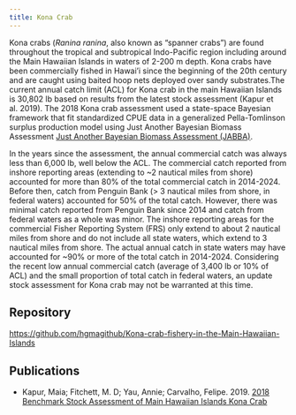 ```yaml
---
title: Kona Crab
---
```


Kona crabs (*Ranina ranina*, also known as "spanner crabs") are found throughout the tropical and subtropical Indo-Pacific region including around the Main Hawaiian Islands in waters of 2-200 m depth. Kona crabs have been commercially fished in Hawai'i since the beginning of the 20th century and are caught using baited hoop nets deployed over sandy substrates.The current annual catch limit (ACL) for Kona crab in the main Hawaiian Islands is 30,802 lb based on results from the latest stock assessment (Kapur et al. 2019). The 2018 Kona crab assessment used a state-space Bayesian framework that fit standardized CPUE data in a generalized Pella-Tomlinson surplus production model using Just Another Bayesian Biomass Assessment [Just Another Bayesian Biomass Assessment (JABBA)](/packages/JABBA/).

In the years since the assessment, the annual commercial catch was always less than 6,000 lb, well below the ACL. The commercial catch reported from inshore reporting areas (extending to \~2 nautical miles from shore) accounted for more than 80% of the total commercial catch in 2014-2024. Before then, catch from Penguin Bank (\> 3 nautical miles from shore, in federal waters) accounted for 50% of the total catch. However, there was minimal catch reported from Penguin Bank since 2014 and catch from federal waters as a whole was minor. The inshore reporting areas for the commercial Fisher Reporting System (FRS) only extend to about 2 nautical miles from shore and do not include all state waters, which extend to 3 nautical miles from shore. The actual annual catch in state waters may have accounted for \~90% or more of the total catch in 2014-2024. Considering the recent low annual commercial catch (average of 3,400 lb or 10% of ACL) and the small proportion of total catch in federal waters, an update stock assessment for Kona crab may not be warranted at this time.

## Repository

<https://github.com/hgmagithub/Kona-crab-fishery-in-the-Main-Hawaiian-Islands>

## Publications

-   Kapur, Maia; Fitchett, M. D; Yau, Annie; Carvalho, Felipe. 2019. [2018 Benchmark Stock Assessment of Main Hawaiian Islands Kona Crab](https://repository.library.noaa.gov/view/noaa/19592)

